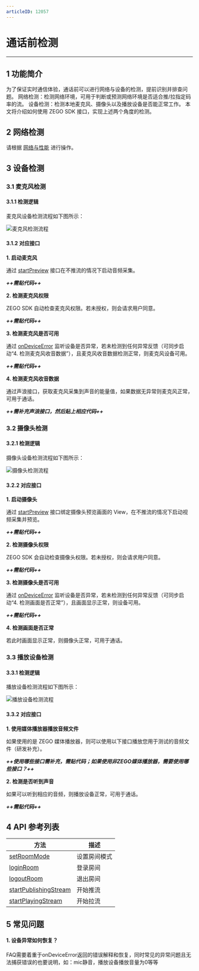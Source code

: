 ```yaml
---
articleID: 12057
---
```

# 通话前检测

---

## 1 功能简介

为了保证实时通信体验，通话前可以进行网络与设备的检测，提前识别并排查问题。
网络检测：检测网络环境，可用于判断或预测网络环境是否适合推/拉指定码率的流。
设备检测：检测本地麦克风、摄像头以及播放设备是否能正常工作。
本文将介绍如何使用 ZEGO SDK 接口，实现上述两个角度的检测。


## 2 网络检测

请根据 [网络与性能](#6642) 进行操作。


## 3 设备检测


### 3.1 麦克风检测

#### 3.1.1 检测逻辑
麦克风设备检测流程如下图所示：

![麦克风检测流程](/Pics/Common/ZegoExpressEngine/Microphone_detection.png)

#### 3.1.2 对应接口

**1. 启动麦克风**

通过 [startPreview](/article/api?doc=Express_Video_SDK_API~ObjectiveC_ios~class~zego-express-engine&jumpType=route#start-preview) 接口在不推流的情况下启动音频采集。

***++需贴代码++***

**2. 检测麦克风权限**

ZEGO SDK 自动检查麦克风权限。若未授权，则会请求用户同意。

***++需贴代码++***

**3. 检测麦克风是否可用**

通过 [onDeviceError](/article/api?doc=Express_Video_SDK_API~ObjectiveC_ios~protocol~zego-event-handler&jumpType=route#on-device-error-device-name) 监听设备是否异常，若未检测到任何异常反馈（可同步启动“4. 检测麦克风收音数据”），且麦克风收音数据检测正常，则麦克风设备可用。

***++需贴代码++***

**4. 检测麦克风收音数据**

通过声浪接口，获取麦克风采集到声音的能量值，如果数据无异常则麦克风正常，可用于通话。

***++需补充声浪接口，然后贴上相应代码++***


### 3.2 摄像头检测   

#### 3.2.1 检测逻辑

摄像头设备检测流程如下图所示：

![摄像头检测流程](/Pics/Common/ZegoExpressEngine/Camera_detection.png)


#### 3.2.2 对应接口

**1. 启动摄像头** 

通过 [startPreview](/article/api?doc=Express_Video_SDK_API~ObjectiveC_ios~class~zego-express-engine&jumpType=route#start-preview) 接口绑定摄像头预览画面的 View，在不推流的情况下启动视频采集并预览。

***++需贴代码++***

**2. 检测摄像头权限**

ZEGO SDK 会自动检查摄像头权限。若未授权，则会请求用户同意。

***++需贴代码++***

**3. 检测摄像头是否可用**

通过 [onDeviceError](/article/api?doc=Express_Video_SDK_API~ObjectiveC_ios~protocol~zego-event-handler&jumpType=route#on-device-error-device-name) 监听设备是否异常，若未检测到任何异常反馈（可同步启动“4. 检测画面是否正常”），且画面显示正常，则设备可用。

***++需贴代码++***

**4. 检测画面是否正常**

若此时画面显示正常，则摄像头正常，可用于通话。


### 3.3 播放设备检测   

#### 3.3.1 检测逻辑

播放设备检测流程如下图所示：

![播放设备检测流程](/Pics/Common/ZegoExpressEngine/Playback_device_detection.png)

#### 3.3.2 对应接口

**1. 使用媒体播放器播放音频文件** 

如果使用的是 ZEGO 媒体播放器，则可以使用以下接口播放您用于测试的音频文件（研发补充）。

***++使用哪些接口需补充，需贴代码；如果使用非ZEGO媒体播放器，需要使用哪些接口？++***

**2. 检测是否听到声音**

如果可以听到相应的音频，则播放设备正常，可用于通话。

***++需贴代码++***


## 4 API 参考列表

| 方法 | 描述 |
|----|----|
|[setRoomMode](@setRoomMode)|设置房间模式|
|[loginRoom](@loginRoom)|登录房间|
|[logoutRoom](@logoutRoom)|退出房间|
|[startPublishingStream](/article/api?doc=Express_Video_SDK_API~ObjectiveC_ios~class~zego-express-engine&jumpType=route#start-publishing-stream-config-channel)|开始推流|
|[startPlayingStream](/article/api?doc=Express_Video_SDK_API~ObjectiveC_ios~class~zego-express-engine&jumpType=route#start-playing-stream-canvas-config)|开始拉流|


## 5 常见问题

#### 1. 设备异常如何恢复？

FAQ需要着重于onDeviceError返回的错误解释和恢复，同时常见的异常问题且无法捕获错误的也要说明，如：mic静音，播放设备播放音量为0等等
